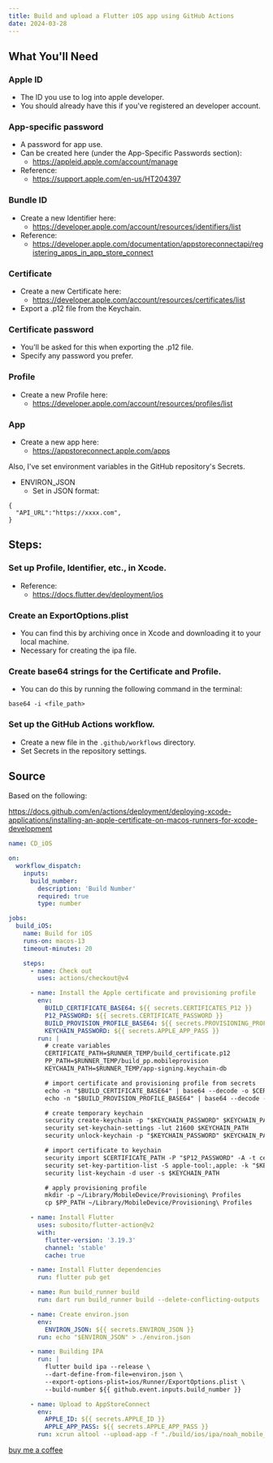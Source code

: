 ```yaml
---
title: Build and upload a Flutter iOS app using GitHub Actions
date: 2024-03-28
---
```


## What You'll Need

### Apple ID

- The ID you use to log into apple developer.
- You should already have this if you've registered an developer account.

### App-specific password

- A password for app use.
- Can be created here (under the App-Specific Passwords section):
  - https://appleid.apple.com/account/manage
- Reference:
  - https://support.apple.com/en-us/HT204397

### Bundle ID

- Create a new Identifier here:
  - https://developer.apple.com/account/resources/identifiers/list
- Reference:
  - https://developer.apple.com/documentation/appstoreconnectapi/registering_apps_in_app_store_connect

### Certificate

- Create a new Certificate here:
  - https://developer.apple.com/account/resources/certificates/list
- Export a .p12 file from the Keychain.

### Certificate password

- You'll be asked for this when exporting the .p12 file.
- Specify any password you prefer.

### Profile

- Create a new Profile here:
  - https://developer.apple.com/account/resources/profiles/list

### App

- Create a new app here:
  - https://appstoreconnect.apple.com/apps

Also, I've set environment variables in the GitHub repository's Secrets.

- ENVIRON_JSON
  - Set in JSON format:

```
{
  "API_URL":"https://xxxx.com",
}
```

## Steps:

### Set up Profile, Identifier, etc., in Xcode.

- Reference:
  - https://docs.flutter.dev/deployment/ios

### Create an ExportOptions.plist

- You can find this by archiving once in Xcode and downloading it to your local machine.
- Necessary for creating the ipa file.

### Create base64 strings for the Certificate and Profile.

- You can do this by running the following command in the terminal:

```
base64 -i <file_path>
```

### Set up the GitHub Actions workflow.

- Create a new file in the `.github/workflows` directory.
- Set Secrets in the repository settings.

## Source

Based on the following:

https://docs.github.com/en/actions/deployment/deploying-xcode-applications/installing-an-apple-certificate-on-macos-runners-for-xcode-development

```yaml:.github/workflows/ios_cd.yaml
name: CD_iOS

on:
  workflow_dispatch:
    inputs:
      build_number:
        description: 'Build Number'
        required: true
        type: number

jobs:
  build_iOS:
    name: Build for iOS
    runs-on: macos-13
    timeout-minutes: 20

    steps:
      - name: Check out
        uses: actions/checkout@v4

      - name: Install the Apple certificate and provisioning profile
        env:
          BUILD_CERTIFICATE_BASE64: ${{ secrets.CERTIFICATES_P12 }}
          P12_PASSWORD: ${{ secrets.CERTIFICATE_PASSWORD }}
          BUILD_PROVISION_PROFILE_BASE64: ${{ secrets.PROVISIONING_PROFILE }}
          KEYCHAIN_PASSWORD: ${{ secrets.APPLE_APP_PASS }}
        run: |
          # create variables
          CERTIFICATE_PATH=$RUNNER_TEMP/build_certificate.p12
          PP_PATH=$RUNNER_TEMP/build_pp.mobileprovision
          KEYCHAIN_PATH=$RUNNER_TEMP/app-signing.keychain-db

          # import certificate and provisioning profile from secrets
          echo -n "$BUILD_CERTIFICATE_BASE64" | base64 --decode -o $CERTIFICATE_PATH
          echo -n "$BUILD_PROVISION_PROFILE_BASE64" | base64 --decode -o $PP_PATH

          # create temporary keychain
          security create-keychain -p "$KEYCHAIN_PASSWORD" $KEYCHAIN_PATH
          security set-keychain-settings -lut 21600 $KEYCHAIN_PATH
          security unlock-keychain -p "$KEYCHAIN_PASSWORD" $KEYCHAIN_PATH

          # import certificate to keychain
          security import $CERTIFICATE_PATH -P "$P12_PASSWORD" -A -t cert -f pkcs12 -k $KEYCHAIN_PATH
          security set-key-partition-list -S apple-tool:,apple: -k "$KEYCHAIN_PASSWORD" $KEYCHAIN_PATH
          security list-keychain -d user -s $KEYCHAIN_PATH

          # apply provisioning profile
          mkdir -p ~/Library/MobileDevice/Provisioning\ Profiles
          cp $PP_PATH ~/Library/MobileDevice/Provisioning\ Profiles

      - name: Install Flutter
        uses: subosito/flutter-action@v2
        with:
          flutter-version: '3.19.3'
          channel: 'stable'
          cache: true

      - name: Install Flutter dependencies
        run: flutter pub get

      - name: Run build_runner build
        run: dart run build_runner build --delete-conflicting-outputs

      - name: Create environ.json
        env:
          ENVIRON_JSON: ${{ secrets.ENVIRON_JSON }}
        run: echo "$ENVIRON_JSON" > ./environ.json

      - name: Building IPA
        run: |
          flutter build ipa --release \
          --dart-define-from-file=environ.json \
          --export-options-plist=ios/Runner/ExportOptions.plist \
          --build-number ${{ github.event.inputs.build_number }}

      - name: Upload to AppStoreConnect
        env:
          APPLE_ID: ${{ secrets.APPLE_ID }}
          APPLE_APP_PASS: ${{ secrets.APPLE_APP_PASS }}
        run: xcrun altool --upload-app -f "./build/ios/ipa/noah_mobile_frontend.ipa" -t ios -u "$APPLE_ID" -p "$APPLE_APP_PASS"

```

<p>
  <a href="https://www.buymeacoffee.com/yuyatoyoizumi" target="_blank">
    buy me a coffee
  </a>
</p>
